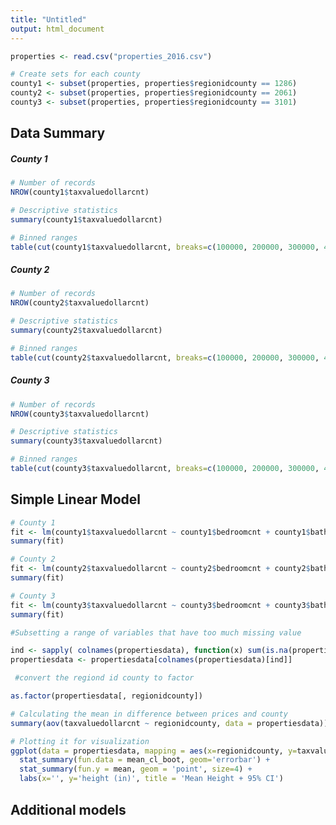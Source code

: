---
title: "Untitled"
output: html_document
---

```{r setup, include=FALSE}

properties <- read.csv("properties_2016.csv")
```

```{r}
# Create sets for each county
county1 <- subset(properties, properties$regionidcounty == 1286)
county2 <- subset(properties, properties$regionidcounty == 2061)
county3 <- subset(properties, properties$regionidcounty == 3101)
```
## Data Summary

##### County 1
```{r}
# Number of records 
NROW(county1$taxvaluedollarcnt)

# Descriptive statistics
summary(county1$taxvaluedollarcnt)

# Binned ranges 
table(cut(county1$taxvaluedollarcnt, breaks=c(100000, 200000, 300000, 450000, 750000, 1000000, 5000000), labels=c("< 100000", "200,000", "300,000", "450,000", "750000", "> 1,000,000")))
```
##### County 2
```{r}
# Number of records 
NROW(county2$taxvaluedollarcnt)

# Descriptive statistics
summary(county2$taxvaluedollarcnt)

# Binned ranges 
table(cut(county2$taxvaluedollarcnt, breaks=c(100000, 200000, 300000, 450000, 750000, 1000000, 5000000), labels=c("< 100000", "200,000", "300,000", "450,000", "750000", "> 1,000,000")))
```

##### County 3
```{r}
# Number of records 
NROW(county3$taxvaluedollarcnt)

# Descriptive statistics
summary(county3$taxvaluedollarcnt)

# Binned ranges 
table(cut(county3$taxvaluedollarcnt, breaks=c(100000, 200000, 300000, 450000, 750000, 1000000, 5000000), labels=c("< 100000", "200,000", "300,000", "450,000", "750000", "> 1,000,000")))

```

## Simple Linear Model
```{r}
# County 1
fit <- lm(county1$taxvaluedollarcnt ~ county1$bedroomcnt + county1$bathroomcnt, data = county1)
summary(fit)

# County 2
fit <- lm(county2$taxvaluedollarcnt ~ county2$bedroomcnt + county2$bathroomcnt, data = county2)
summary(fit)

# County 3
fit <- lm(county3$taxvaluedollarcnt ~ county3$bedroomcnt + county3$bathroomcnt, data = county3)
summary(fit)

```
```{r}
#Subsetting a range of variables that have too much missing value

ind <- sapply( colnames(propertiesdata), function(x) sum(is.na(propertiesdata[[x]])) < nrow(propertiesdata)/2)
propertiesdata <- propertiesdata[colnames(propertiesdata)[ind]]

 #convert the regiond id county to factor 

as.factor(propertiesdata[, regionidcounty])

# Calculating the mean in difference between prices and county 
summary(aov(taxvaluedollarcnt ~ regionidcounty, data = propertiesdata))

# Plotting it for visualization
ggplot(data = propertiesdata, mapping = aes(x=regionidcounty, y=taxvaluedollarcnt)) + 
  stat_summary(fun.data = mean_cl_boot, geom='errorbar') + 
  stat_summary(fun.y = mean, geom = 'point', size=4) + 
  labs(x='', y='height (in)', title = 'Mean Height + 95% CI')
  ```
## Additional models
